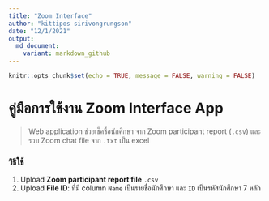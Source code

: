```yaml
---
title: "Zoom Interface"
author: "kittipos sirivongrungson"
date: "12/1/2021"
output:
  md_document:
    variant: markdown_github
---
```


```r
knitr::opts_chunk$set(echo = TRUE, message = FALSE, warning = FALSE)
```

# คู่มือการใช้งาน Zoom Interface App

> Web application ช่วยเช็คชื่อนักศึกษา จาก Zoom participant report (`.csv`) และ รวบ Zoom chat file จาก `.txt` เป็น excel

### วิธีใช้

1.  Upload **Zoom participant report file** `.csv`
2.  Upload **File ID**: ที่มี column `Name` เป็นรายชื่อนักศึกษา และ `ID` เป็นรหัสนักศึกษา 7 หลัก
